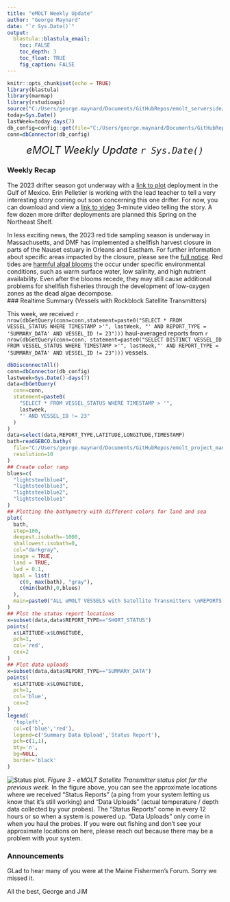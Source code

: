 ```yaml
---
title: "eMOLT Weekly Update"
author: "George Maynard"
date: "`r Sys.Date()`"  
output: 
  blastula::blastula_email:
    toc: FALSE
    toc_depth: 3
    toc_float: TRUE
    fig_caption: FALSE
---
```


```r
knitr::opts_chunk$set(echo = TRUE)
library(blastula)
library(marmap)
library(rstudioapi)
source("C:/Users/george.maynard/Documents/GitHubRepos/emolt_serverside/API/API_header.R")
today=Sys.Date()
lastWeek=today-days(7)
db_config=config::get(file="C:/Users/george.maynard/Documents/GitHubRepos/emolt_serverside/API/config.yml")$dev_intranet
conn=dbConnector(db_config)
```

<center> 

<font size="5"> *eMOLT Weekly Update `r Sys.Date()` * </font>

</center>

### Weekly Recap 

The 2023 drifter season got underway with a [link to plot]('https://studentdrifters.org/tracks/drift_fpds_2023_1.html') deployment in the Gulf of Mexico.  Erin Pelletier is working with the lead teacher to tell a very interesting story coming out soon concerning this one drifter. For now, you can download and view a [link to video]('https://studentdrifters.org/tracks/drift_fpds_2023_1.mp4v') 3-minute video telling the story. A few dozen more drifter deployments are planned this Spring on the Northeast Shelf.

In less exciting news, the 2023 red tide sampling season is underway in Massachusetts, and DMF has implemented a shellfish harvest closure in parts of the Nauset estuary in Orleans and Eastham. For further information about specific areas impacted by the closure, please see the [full notice](https://www.mass.gov/doc/3823-psp-red-tide-closure-notice-for-the-harvest-of-all-shellfish-in-nauset-system/download). Red tides are [harmful algal blooms](https://oceanservice.noaa.gov/facts/redtide.html) the occur under specific environmental conditions, such as warm surface water, low salinity, and high nutrient availability. Even after the blooms recede, they may still cause additional problems for shellfish fisheries through the development of low-oxygen zones as the dead algae decompose.  
### Realtime Summary (Vessels with Rockblock Satellite Transmitters)

This week, we received `r nrow(dbGetQuery(conn=conn,statement=paste0("SELECT * FROM VESSEL_STATUS WHERE TIMESTAMP >'", lastWeek, "' AND REPORT_TYPE = 'SUMMARY_DATA' AND VESSEL_ID != 23")))` haul-averaged reports from `r nrow(dbGetQuery(conn=conn, statement=paste0("SELECT DISTINCT VESSEL_ID FROM VESSEL_STATUS WHERE TIMESTAMP >'", lastWeek,"' AND REPORT_TYPE = 'SUMMARY_DATA' AND VESSEL_ID != 23")))` vessels. 

```r
dbDisconnectAll()
conn=dbConnector(db_config)
lastweek=Sys.Date()-days(7)
data=dbGetQuery(
  conn=conn,
  statement=paste0(
    "SELECT * FROM VESSEL_STATUS WHERE TIMESTAMP > '",
    lastweek,
    "' AND VESSEL_ID != 23"
  )
)
data=select(data,REPORT_TYPE,LATITUDE,LONGITUDE,TIMESTAMP)
bath=readGEBCO.bathy(
  file="C:/Users/george.maynard/Documents/GitHubRepos/emolt_project_management/UtilityScripts/GEBCO/gebco_2022_n47.0_s38.0_w-76.0_e-59.0.nc",
  resolution=10
)
## Create color ramp
blues=c(
  "lightsteelblue4", 
  "lightsteelblue3",
  "lightsteelblue2", 
  "lightsteelblue1"
)
## Plotting the bathymetry with different colors for land and sea
plot(
  bath,
  step=100,
  deepest.isobath=-1000,
  shallowest.isobath=0,
  col="darkgray",
  image = TRUE, 
  land = TRUE, 
  lwd = 0.1,
  bpal = list(
    c(0, max(bath), "gray"),
    c(min(bath),0,blues)
  ),
  main=paste0("ALL eMOLT VESSELS with Satellite Transmitters \nREPORTS FROM: ",lastweek," to ",Sys.Date())
)
## Plot the status report locations
x=subset(data,data$REPORT_TYPE=="SHORT_STATUS")
points(
  x$LATITUDE~x$LONGITUDE,
  pch=1,
  col='red',
  cex=2
)
## Plot data uploads
x=subset(data,data$REPORT_TYPE=="SUMMARY_DATA")
points(
  x$LATITUDE~x$LONGITUDE,
  pch=1,
  col='blue',
  cex=2
)
legend(
  'topleft',
  col=c('blue','red'),
  legend=c('Summary Data Upload','Status Report'),
  pch=c(1,1),
  bty='n',
  bg=NULL,
  border='black'
)
```

![Status plot.](`r knitr::fig_chunk('statusPlot', 'png')`)
*Figure 3 - eMOLT Satellite Transmitter status plot for the previous week.*
In the figure above, you can see the approximate locations where we received "Status Reports" (a ping from your system letting us know that it's still working) and "Data Uploads" (actual temperature / depth data collected by your probes). The "Status Reports" come in every 12 hours or so when a system is powered up. "Data Uploads" only come in when you haul the probes. If you were out fishing and don't see your approximate locations on here, please reach out because there may be a problem with your system.

### Announcements
GLad to hear many of you were at the Maine Fishermen's Forum. Sorry we missed it.

All the best,
George and JiM
